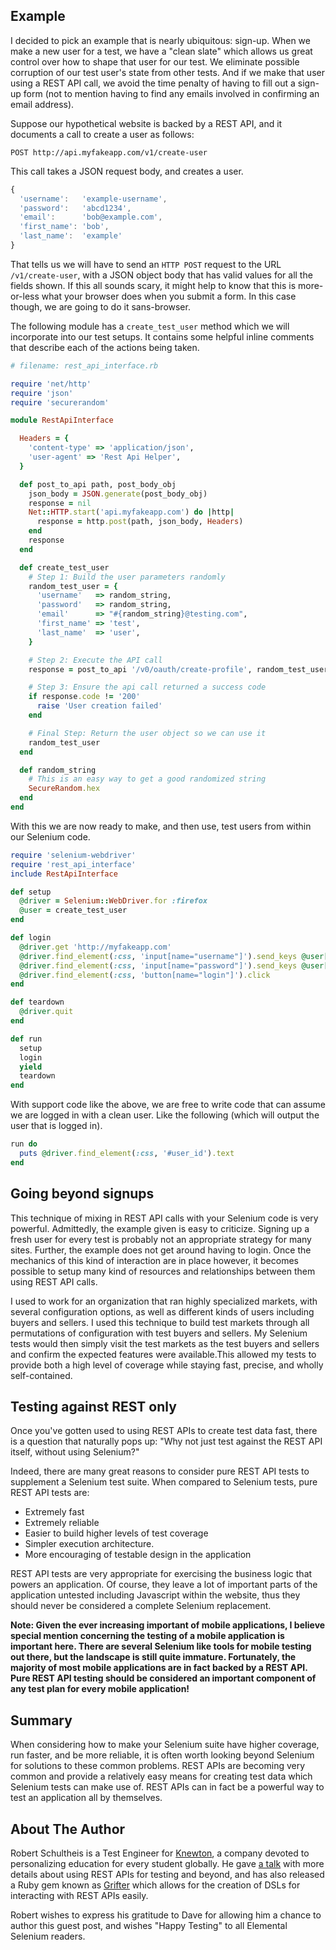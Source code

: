 ## Example

I decided to pick an example that is nearly ubiquitous: sign-up. When we make a new user for a test, we have a "clean slate" which allows us great control over how to shape that user for our test. We eliminate possible corruption of our test user's state from other tests. And if we make that user using a REST API call, we avoid the time penalty of having to fill out a sign-up form (not to mention having to find any emails involved in confirming an email address).

Suppose our hypothetical website is backed by a REST API, and it documents a call to create a user as follows:

`POST http://api.myfakeapp.com/v1/create-user`

This call takes a JSON request body, and creates a user.

```javascript
{
  'username':   'example-username',
  'password':   'abcd1234',
  'email':      'bob@example.com',
  'first_name': 'bob',
  'last_name':  'example'
}
```

That tells us we will have to send an `HTTP POST` request to the URL `/v1/create-user`, with a JSON object body that has valid values for all the fields shown. If this all sounds scary, it might help to know that this is more-or-less what your browser does when you submit a form. In this case though, we are going to do it sans-browser.

The following module has a `create_test_user` method which we will incorporate into our test setups. It contains some helpful inline comments that describe each of the actions being taken.

```ruby
# filename: rest_api_interface.rb

require 'net/http'
require 'json'
require 'securerandom'

module RestApiInterface

  Headers = {
    'content-type' => 'application/json',
    'user-agent' => 'Rest Api Helper',
  }

  def post_to_api path, post_body_obj
    json_body = JSON.generate(post_body_obj)
    response = nil
    Net::HTTP.start('api.myfakeapp.com') do |http|
      response = http.post(path, json_body, Headers)
    end
    response
  end

  def create_test_user
    # Step 1: Build the user parameters randomly
    random_test_user = {
      'username'   => random_string,
      'password'   => random_string,
      'email'      => "#{random_string}@testing.com",
      'first_name' => 'test',
      'last_name'  => 'user',
    }

    # Step 2: Execute the API call
    response = post_to_api '/v0/oauth/create-profile', random_test_user

    # Step 3: Ensure the api call returned a success code
    if response.code != '200'
      raise 'User creation failed'
    end

    # Final Step: Return the user object so we can use it
    random_test_user
  end

  def random_string
    # This is an easy way to get a good randomized string
    SecureRandom.hex
  end
end

```

With this we are now ready to make, and then use, test users from within our Selenium code.

```ruby
require 'selenium-webdriver'
require 'rest_api_interface'
include RestApiInterface

def setup
  @driver = Selenium::WebDriver.for :firefox
  @user = create_test_user
end

def login
  @driver.get 'http://myfakeapp.com'
  @driver.find_element(:css, 'input[name="username"]').send_keys @user['username']
  @driver.find_element(:css, 'input[name="password"]').send_keys @user['password']
  @driver.find_element(:css, 'button[name="login"]').click
end

def teardown
  @driver.quit
end

def run
  setup
  login
  yield
  teardown
end
```

With support code like the above, we are free to write code that can assume we are logged in with a clean user. Like the following (which will output the user that is logged in).

```ruby
run do
  puts @driver.find_element(:css, '#user_id').text
end
```

## Going beyond signups

This technique of mixing in REST API calls with your Selenium code is very powerful. Admittedly, the example given is easy to criticize. Signing up a fresh user for every test is probably not an appropriate strategy for many sites. Further, the example does not get around having to login. Once the mechanics of this kind of interaction are in place however, it becomes possible to setup many kind of resources and relationships between them using REST API calls.

I used to work for an organization that ran highly specialized markets, with several configuration options, as well as different kinds of users including buyers and sellers. I used this technique to build test markets through all permutations of configuration with test buyers and sellers. My Selenium tests would then simply visit the test markets as the test buyers and sellers and confirm the expected features were available.This allowed my tests to provide both a high level of coverage while staying fast, precise, and wholly self-contained.

## Testing against REST only

Once you've gotten used to using REST APIs to create test data fast, there is a question that naturally pops up: "Why not just test against the REST API itself, without using Selenium?"

Indeed, there are many great reasons to consider pure REST API tests to supplement a Selenium test suite. When compared to Selenium tests, pure REST API tests are:

* Extremely fast
* Extremely reliable
* Easier to build higher levels of test coverage
* Simpler execution architecture.
* More encouraging of testable design in the application

REST API tests are very appropriate for exercising the business logic that powers an application. Of course, they leave a lot of important parts of the application untested including Javascript within the website, thus they should never be considered a complete Selenium replacement.

__Note: Given the ever increasing important of mobile applications, I believe special mention concerning the testing of a mobile application is important here. There are several Selenium like tools for mobile testing out there, but the landscape is still quite immature. Fortunately, the majority of most mobile applications are in fact backed by a REST API. Pure REST API testing should be considered an important component of any test plan for every mobile application!__


## Summary

When considering how to make your Selenium suite have higher coverage, run faster, and be more reliable, it is often worth looking beyond Selenium for solutions to these common problems. REST APIs are becoming very common and provide a relatively easy means for creating test data which Selenium tests can make use of. REST APIs can in fact be a powerful way to test an application all by themselves.

## About The Author

Robert Schultheis is a Test Engineer for [Knewton](http://www.knewton.com/), a company devoted to personalizing education for every student globally.  He gave [a talk](http://www.youtube.com/watch?v=WIMF7Nc1sbY) with more details about using REST APIs for testing and beyond, and has also released a Ruby gem known as [Grifter](https://github.com/Knewton/grifter) which allows for the creation of DSLs for interacting with REST APIs easily.

Robert wishes to express his gratitude to Dave for allowing him a chance to author this guest post, and wishes "Happy Testing" to all Elemental Selenium readers.
